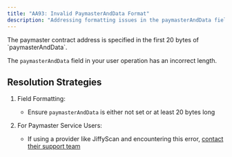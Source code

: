 ```yaml
---
title: "AA93: Invalid PaymasterAndData Format"
description: "Addressing formatting issues in the paymasterAndData field"
---
```



<Note>
  The paymaster contract address is specified in the first 20 bytes of `paymasterAndData`.
</Note>


The `paymasterAndData` field in your user operation has an incorrect length.

## Resolution Strategies

1. Field Formatting:
   - Ensure `paymasterAndData` is either not set or at least 20 bytes long

2. For Paymaster Service Users:
   - If using a provider like JiffyScan and encountering this error, [contact their support team](https://t.me/JiffyScan)

